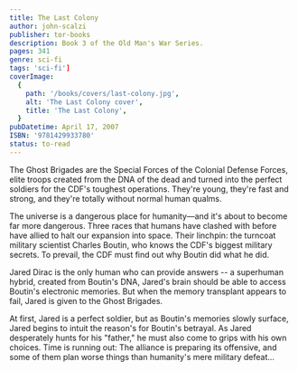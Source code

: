 ```yaml
---
title: The Last Colony
author: john-scalzi
publisher: tor-books
description: Book 3 of the Old Man's War Series.
pages: 341
genre: sci-fi
tags: 'sci-fi']
coverImage:
  {
    path: '/books/covers/last-colony.jpg',
    alt: 'The Last Colony cover',
    title: 'The Last Colony',
  }
pubDatetime: April 17, 2007
ISBN: '9781429933780'
status: to-read
---
```


The Ghost Brigades are the Special Forces of the Colonial Defense Forces, elite troops created from the DNA of the dead and turned into the perfect soldiers for the CDF's toughest operations. They're young, they're fast and strong, and they're totally without normal human qualms.

The universe is a dangerous place for humanity—and it's about to become far more dangerous. Three races that humans have clashed with before have allied to halt our expansion into space. Their linchpin: the turncoat military scientist Charles Boutin, who knows the CDF's biggest military secrets. To prevail, the CDF must find out why Boutin did what he did.

Jared Dirac is the only human who can provide answers -- a superhuman hybrid, created from Boutin's DNA, Jared's brain should be able to access Boutin's electronic memories. But when the memory transplant appears to fail, Jared is given to the Ghost Brigades.

At first, Jared is a perfect soldier, but as Boutin's memories slowly surface, Jared begins to intuit the reason's for Boutin's betrayal. As Jared desperately hunts for his "father," he must also come to grips with his own choices. Time is running out: The alliance is preparing its offensive, and some of them plan worse things than humanity's mere military defeat…
